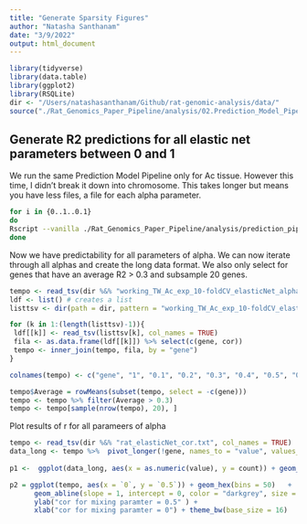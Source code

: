 ```yaml
---
title: "Generate Sparsity Figures"
author: "Natasha Santhanam"
date: "3/9/2022"
output: html_document
---
```


```r
library(tidyverse)
library(data.table)
library(ggplot2)
library(RSQLite)
dir <- "/Users/natashasanthanam/Github/rat-genomic-analysis/data/"
source("./Rat_Genomics_Paper_Pipeline/analysis/02.Prediction_Model_Pipeline.Rmd")
```

## Generate R2 predictions for all elastic net parameters between 0 and 1

We run the same Prediction Model Pipeline only for Ac tissue. However this time, I didn't break it down into chromosome. This takes longer but means you have less files, a file for each alpha parameter. 

```bash
for i in {0..1..0.1}
do
Rscript --vanilla ./Rat_Genomics_Paper_Pipeline/analysis/prediction_pipeline_all_alphas_EN.R $i 
done
```


Now we have predictability for all parameters of alpha. We can now iterate through all alphas and create the long data format. We also only select for genes that have an average R2 > 0.3 and subsample 20 genes. 
```r
tempo <- read_tsv(dir %&% "working_TW_Ac_exp_10-foldCV_elasticNet_alpha1_1KG_snps.txt", col_names = TRUE) %>% select(c(gene, cor))
ldf <- list() # creates a list
listtsv <- dir(path = dir, pattern = "working_TW_Ac_exp_10-foldCV_elasticNet_alpha", full.names = TRUE) # creates the list of all the tsv files in the directory

for (k in 1:(length(listtsv)-1)){
 ldf[[k]] <- read_tsv(listtsv[k], col_names = TRUE)
 fila <- as.data.frame(ldf[[k]]) %>% select(c(gene, cor)) 
 tempo <- inner_join(tempo, fila, by = "gene")
}

colnames(tempo) <- c("gene", "1", "0.1", "0.2", "0.3", "0.4", "0.5", "0.6", "0.7", "0.8", "0.9", "0")

tempo$Average = rowMeans(subset(tempo, select = -c(gene)))
tempo <- tempo %>% filter(Average > 0.3)
tempo <- tempo[sample(nrow(tempo), 20), ]
```

Plot results of r for all parameers of alpha
```r
tempo <- read_tsv(dir %&% "rat_elasticNet_cor.txt", col_names = TRUE)
data_long <- tempo %>%  pivot_longer(!gene, names_to = "value", values_to = "count")
   
p1 <-  ggplot(data_long, aes(x = as.numeric(value), y = count)) + geom_smooth(show_guide = FALSE, se=T, size = .5)  +  xlab(expression(paste("elastic net mixing parameter (",alpha, ")"))) + ylab(expression(paste("10-fold cross-validated R"))) + theme_bw(base_size = 16)

p2 = ggplot(tempo, aes(x = `0`, y = `0.5`)) + geom_hex(bins = 50)   +
      geom_abline(slope = 1, intercept = 0, color = "darkgrey", size = 0.8) +
      ylab("cor for mixing paramter = 0.5" ) +
      xlab("cor for mixing paramter = 0") + theme_bw(base_size = 16)
```

